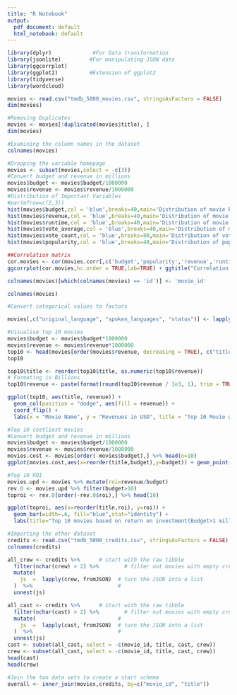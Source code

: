 ---
title: "R Notebook"
output:
  pdf_document: default
  html_notebook: default
---
```{r}
library(dplyr)             #For Data transformation
library(jsonlite)         #For manipulating JSON data
library(ggcorrplot)
library(ggplot2)          #Extension of ggplot2
library(tidyverse)
library(wordcloud)
```
```{r}
movies <- read.csv("tmdb_5000_movies.csv", stringsAsFactors = FALSE)
dim(movies)
```
```{r}
#Removing Duplicates
movies <- movies[!duplicated(movies$title), ]
dim(movies)
```
```{r}
#Examining the column names in the dataset
colnames(movies)
```
```{r}
#Dropping the variable homepage
movies <- subset(movies,select = -c(3))
#Convert budget and revenue in millions
movies$budget <- movies$budget/1000000
movies$revenue <- movies$revenue/1000000
#Distribution of Important Variables
#par(mfrow=c(2,3))
hist(movies$budget,col = 'blue',breaks=40,main='Distribution of movie budget',xlab = 'budget (in million $)')
hist(movies$revenue,col = 'blue',breaks=40,main='Distribution of movie revenue',xlab = 'revenue (in million $)',xlim=c(0,1000))
hist(movies$runtime,col = 'blue',breaks=40,main='Distribution of movie runtime',xlab = 'runtime (in minutes)',xlim=c(0,250))
hist(movies$vote_average,col = 'blue',breaks=40,main='Distribution of movie rating',xlab = 'rating (out of 10)',xlim=c(0,10))
hist(movies$vote_count,col = 'blue',breaks=80,main='Distribution of votes',xlab = 'number of votes against a review')
hist(movies$popularity,col = 'blue',breaks=40,main='Distribution of popularity rating',xlab = 'popularity rating')
```
```{r}
##Correlation matrix
cor.movies <- cor(movies.corr[,c('budget','popularity','revenue','runtime','vote_average','vote_count')])
ggcorrplot(cor.movies,hc.order = TRUE,lab=TRUE) + ggtitle("Correlation between important predictors")
```
```{r}
colnames(movies)[which(colnames(movies) == 'id')] <- 'movie_id'
```
```{r}
colnames(movies)
```
```{r}
#Convert categorical values to factors

movies[,c("original_language", "spoken_languages", "status")] <- lapply(movies[,c("original_language", "spoken_languages", "status")], as.factor)
```
```{r}
#Visualise top 10 movies
movies$budget <- movies$budget*1000000
movies$revenue <- movies$revenue*1000000
top10 <- head(movies[order(movies$revenue, decreasing = TRUE), c("title", "revenue")], n = 10)
top10
```
```{r}
top10$title <- reorder(top10$title, as.numeric(top10$revenue))
# Formating in Billions
top10$revenue <- paste(format(round(top10$revenue / 1e3, 1), trim = TRUE), "B")

ggplot(top10, aes(title, revenue)) +
  geom_col(position = "dodge", aes(fill = revenue)) +
  coord_flip() +
  labs(x = "Movie Name", y = "Revenues in USD", title = "Top 10 Movie with Most Revenues All Time")
```
```{r}
#Top 10 costliest movies
#Convert budget and revenue in millions
movies$budget <- movies$budget/1000000
movies$revenue <- movies$revenue/1000000
movies.cost <- movies[order(-movies$budget),] %>% head(n=10)
ggplot(movies.cost,aes(x=reorder(title,budget),y=budget)) + geom_point(size=2, alpha=0.6,color="blue") + geom_segment(aes(x=title,xend=title,y=min(budget),yend=max(budget)),linetype="dashed",size=0.2)+labs(title="Top 10 costliest movies of all time ",y="budget(in million $)",x="movie title")+ coord_flip()
```
```{r}
#Top 10 ROI
movies.upd <- movies %>% mutate(roi=revenue/budget)
rev.0 <- movies.upd %>% filter(budget>10)
toproi <- rev.0[order(-rev.0$roi),] %>% head(10)

ggplot(toproi, aes(x=reorder(title,roi), y=roi)) + 
  geom_bar(width=.6, fill="blue",stat="identity") + 
  labs(title="Top 10 movies based on return on investment(Budget>1 million $)",y="Return on Investment",x="movie title")+coord_flip()
```
```{r}
#Importing the other dataset
credits <- read.csv("tmdb_5000_credits.csv", stringsAsFactors = FALSE)
colnames(credits)
```
```{r}
all_crew <- credits %>%      # start with the raw tibble 
  filter(nchar(crew) > 2) %>%        # filter out movies with empty crew  
  mutate(                                 
    js  =  lapply(crew, fromJSON)  # turn the JSON into a list
  )  %>%                           #
  unnest(js) 

all_cast <- credits %>%      # start with the raw tibble 
  filter(nchar(cast) > 2) %>%        # filter out movies with empty crew  
  mutate(                          #       
    js  =  lapply(cast, fromJSON)  # turn the JSON into a list
  )  %>%                           #
  unnest(js) 
cast <- subset(all_cast, select = -c(movie_id, title, cast, crew))
crew <- subset(all_cast, select = -c(movie_id, title, cast, crew))
head(cast)
head(crew)
```

```{r}
#Join the two data sets to create a start schema
overall <- inner_join(movies,credits, by=c("movie_id", "title"))
```

